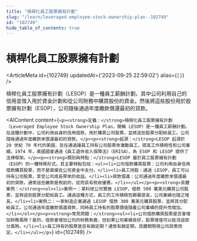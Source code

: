 ```yaml
---
title: "槓桿化員工股票擁有計劃"
slug: "/learn/leveraged-employee-stock-ownership-plan--102749"
id: "102749"
hide_table_of_contents: true
---
```



# 槓桿化員工股票擁有計劃

<ArticleMeta id={102749} updatedAt={'2023-09-25 22:59:02'} alias={`[]`} />
<div className='border-solid border-b border-t-0 my-4 border-[var(--ifm-color-gray-300)]' />

槓桿化員工股票擁有計劃（LESOP）是一種員工薪酬計劃，其中公司利用自己的信用並借入用於資金計劃和從公司財務中購買股份的資金。然後將這些股份用於股票擁有計劃（ESOP），公司隨後通過年度繳款償還最初的貸款。

<AIContent content={`<p><strong>定義：</strong>槓桿化員工股票擁有計劃（Leveraged Employee Stock Ownership Plan，簡稱 LESOP）是一種員工薪酬計劃。在這種計劃中，公司利用自身的信用借款，用於購買公司股票，並將這些股票分配給員工。公司隨後通過年度繳款來償還最初的貸款。</p><p><strong>起源：</strong>LESOP 起源於 20 世紀 70 年代的美國，旨在通過讓員工持有公司股票來激勵員工，提高工作積極性和公司業績。1974 年，美國國會通過《員工退休收入保障法》（ERISA），為 ESOP 和 LESOP 提供了法律框架。</p><p><strong>類別與特點：</strong>LESOP 屬於員工股票擁有計劃（ESOP）的一種特殊形式。其主要特點包括：<ul><li>公司借款購買股票：公司利用自身信用借款購買股票，而不是直接從公司資金中支付。</li><li>員工持股：通過 LESOP，員工可以持有公司股票，享受公司成長帶來的收益。</li><li>貸款償還：公司通過年度繳款來償還最初的貸款，通常這些繳款是税前的，從而具有税收優惠。</li></ul></p><p><strong>具體案例：</strong><ol><li>案例一：某科技公司實施 LESOP，借款 500 萬美元購買公司股票，並將這些股票分配給員工。通過這種方式，員工的工作積極性顯著提高，公司業績也隨之增長。</li><li>案例二：一家制造企業通過 LESOP 借款 300 萬美元購買股票，並將其分配給員工。公司通過年度繳款償還貸款，同時員工持有的股票價值隨着公司業績的提升而增加。</li></ol></p><p><strong>常見問題：</strong><ul><li>公司借款購買股票是否會增加財務風險？是的，借款會增加公司的財務負擔，但如果公司業績良好，股票增值可以抵消這部分風險。</li><li>員工持有的股票是否有鎖定期？通常有鎖定期，具體期限視公司政策而定。</li></ul></p>`} id={102749} />
